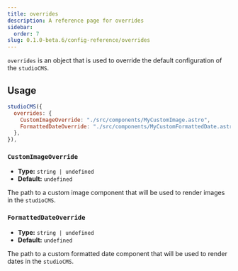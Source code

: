 ```yaml
---
title: overrides
description: A reference page for overrides
sidebar:
  order: 7
slug: 0.1.0-beta.6/config-reference/overrides
---
```


`overrides` is an object that is used to override the default configuration of the `studioCMS`.

## Usage

```js title="astro.config.mjs"  {2-6}
studioCMS({
  overrides: {
    CustomImageOverride: "./src/components/MyCustomImage.astro",
    FormattedDateOverride: "./src/components/MyCustomFormattedDate.astro",
  },
}),
```

### `CustomImageOverride`

* **Type:** `string | undefined`
* **Default:** `undefined`

The path to a custom image component that will be used to render images in the `studioCMS`.

### `FormattedDateOverride`

* **Type:** `string | undefined`
* **Default:** `undefined`

The path to a custom formatted date component that will be used to render dates in the `studioCMS`.

